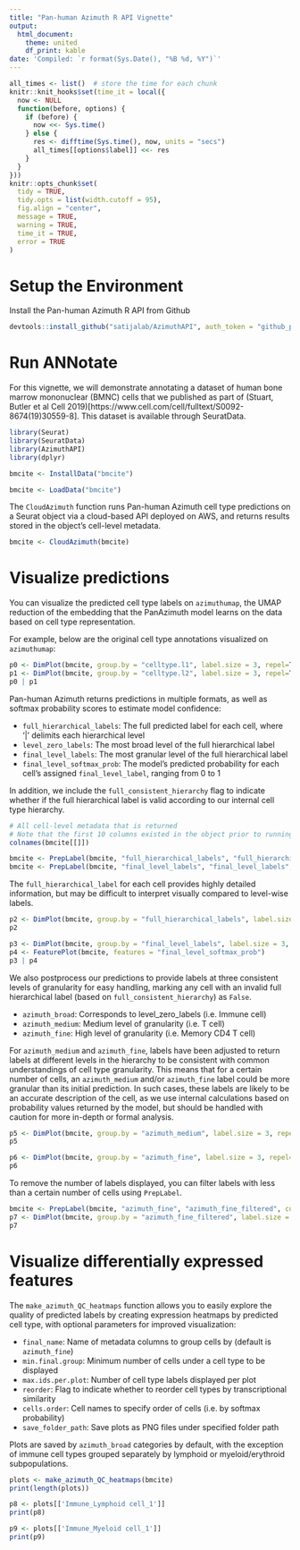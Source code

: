 ```yaml
---
title: "Pan-human Azimuth R API Vignette"
output:
  html_document:
    theme: united
    df_print: kable
date: 'Compiled: `r format(Sys.Date(), "%B %d, %Y")`'
---
```

```r
all_times <- list()  # store the time for each chunk
knitr::knit_hooks$set(time_it = local({
  now <- NULL
  function(before, options) {
    if (before) {
      now <<- Sys.time()
    } else {
      res <- difftime(Sys.time(), now, units = "secs")
      all_times[[options$label]] <<- res
    }
  }
}))
knitr::opts_chunk$set(
  tidy = TRUE,
  tidy.opts = list(width.cutoff = 95),
  fig.align = "center",
  message = TRUE,
  warning = TRUE,
  time_it = TRUE,
  error = TRUE
)
```

# Setup the Environment
Install the Pan-human Azimuth R API from Github
```r
devtools::install_github("satijalab/AzimuthAPI", auth_token = "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")
```

# Run ANNotate
For this vignette, we will demonstrate annotating a dataset of human bone marrow mononuclear (BMNC) cells that we published as part of (Stuart, Butler et al Cell 2019)[https://www.cell.com/cell/fulltext/S0092-8674(19)30559-8]. This dataset is available through SeuratData.
```r
library(Seurat)
library(SeuratData)
library(AzimuthAPI)
library(dplyr)
```
```r
bmcite <- InstallData("bmcite")
```

```r
bmcite <- LoadData("bmcite")
```

The `CloudAzimuth` function runs Pan-human Azimuth cell type predictions on a Seurat object via a cloud-based API deployed on AWS, and returns results stored in the object's cell-level metadata. 

```r
bmcite <- CloudAzimuth(bmcite)
```

# Visualize predictions
You can visualize the predicted cell type labels on `azimuthumap`, the UMAP reduction of the embedding that the PanAzimuth model learns on the data based on cell type representation.

For example, below are the original cell type annotations visualized on `azimuthumap`:

```r
p0 <- DimPlot(bmcite, group.by = "celltype.l1", label.size = 3, repel=T, label=T) + NoLegend()
p1 <- DimPlot(bmcite, group.by = "celltype.l2", label.size = 3, repel=T, label=T) + NoLegend()
p0 | p1
```

Pan-human Azimuth returns predictions in multiple formats, as well as softmax probability scores to estimate model confidence:

* `full_hierarchical_labels`: The full predicted label for each cell, where '|' delimits each hierarchical level
* `level_zero_labels`: The most broad level of the full hierarchical label
* `final_level_labels`: The most granular level of the full hierarchical label
* `final_level_softmax_prob`: The model’s predicted probability for each cell’s assigned `final_level_label`, ranging from 0 to 1

In addition, we include the `full_consistent_hierarchy` flag to indicate whether if the full hierarchical label is valid according to our internal cell type hierarchy.

```r
# All cell-level metadata that is returned
# Note that the first 10 columns existed in the object prior to running Azimuth
colnames(bmcite[[]])
```
```r
bmcite <- PrepLabel(bmcite, "full_hierarchical_labels", "full_hierarchical_labels", cutoff=20)
bmcite <- PrepLabel(bmcite, "final_level_labels", "final_level_labels", cutoff=20)
```

The `full_hierarchical_label` for each cell provides highly detailed information, but may be difficult to interpret visually compared to level-wise labels. 

```r
p2 <- DimPlot(bmcite, group.by = "full_hierarchical_labels", label.size = 1.5, repel=T, label=T) + NoLegend()
p2
```
```r
p3 <- DimPlot(bmcite, group.by = "final_level_labels", label.size = 3, repel=T, label=T) + NoLegend()
p4 <- FeaturePlot(bmcite, features = "final_level_softmax_prob") 
p3 | p4
```

We also postprocess our predictions to provide labels at three consistent levels of granularity for easy handling, marking any cell with an invalid full hierarchical label (based on `full_consistent_hierarchy`) as `False`.  

* `azimuth_broad`: Corresponds to level_zero_labels (i.e. Immune cell)
* `azimuth_medium`: Medium level of granularity (i.e. T cell)
* `azimuth_fine`: High level of granularity (i.e. Memory CD4 T cell)

For `azimuth_medium` and `azimuth_fine`, labels have been adjusted to return labels at different levels in the hierarchy to be consistent with common understandings of cell type granularity. 
This means that for a certain number of cells, an `azimuth_medium` and/or `azimuth_fine` label could be more granular than its initial prediction. In such cases, these labels are likely to be an accurate description of the cell, as we use internal calculations based on probability values returned by the model, but should be handled with caution for more in-depth or formal analysis. 

```r
p5 <- DimPlot(bmcite, group.by = "azimuth_medium", label.size = 3, repel=T, label=T) + NoLegend()
p5
```
```r
p6 <- DimPlot(bmcite, group.by = "azimuth_fine", label.size = 3, repel=T, label=T) + NoLegend()
p6
```

To remove the number of labels displayed, you can filter labels with less than a certain number of cells using `PrepLabel`.

```r
bmcite <- PrepLabel(bmcite, "azimuth_fine", "azimuth_fine_filtered", cutoff=20)
p7 <- DimPlot(bmcite, group.by = "azimuth_fine_filtered", label.size = 3, repel=T, label=T) + NoLegend()
p7
```

# Visualize differentially expressed features
The `make_azimuth_QC_heatmaps` function allows you to easily explore the quality of predicted labels by creating expression heatmaps by predicted cell type, with optional parameters for improved visualization:

* `final_name`: Name of metadata columns to group cells by (default is `azimuth_fine`)
* `min.final.group`: Minimum number of cells under a cell type to be displayed
* `max.ids.per.plot`: Number of cell type labels displayed per plot
* `reorder`: Flag to indicate whether to reorder cell types by transcriptional similarity
* `cells.order`: Cell names to specify order of cells (i.e. by softmax probability)
* `save_folder_path`: Save plots as PNG files under specified folder path

Plots are saved by `azimuth_broad` categories by default, with the exception of immune cell types grouped separately by lymphoid or myeloid/erythroid subpopulations.

```r
plots <- make_azimuth_QC_heatmaps(bmcite)
print(length(plots))
```
```r
p8 <- plots[['Immune_Lymphoid cell_1']]
print(p8)
```
```r
p9 <- plots[['Immune_Myeloid cell_1']]
print(p9)
```
